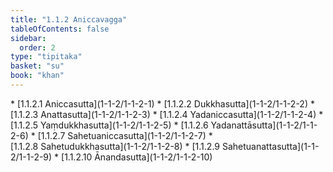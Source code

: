 ```yaml
---
title: "1.1.2 Aniccavagga"
tableOfContents: false
sidebar:
  order: 2
type: "tipitaka"
basket: "su"
book: "khan"
---
```



<DynamicBreadcrumb />



<TableOfContents book="khan" section="1.1.2">
* [1.1.2.1 Aniccasutta](1-1-2/1-1-2-1)
* [1.1.2.2 Dukkhasutta](1-1-2/1-1-2-2)
* [1.1.2.3 Anattasutta](1-1-2/1-1-2-3)
* [1.1.2.4 Yadaniccasutta](1-1-2/1-1-2-4)
* [1.1.2.5 Yaṃdukkhasutta](1-1-2/1-1-2-5)
* [1.1.2.6 Yadanattāsutta](1-1-2/1-1-2-6)
* [1.1.2.7 Sahetuaniccasutta](1-1-2/1-1-2-7)
* [1.1.2.8 Sahetudukkhasutta](1-1-2/1-1-2-8)
* [1.1.2.9 Sahetuanattasutta](1-1-2/1-1-2-9)
* [1.1.2.10 Ānandasutta](1-1-2/1-1-2-10)
</TableOfContents>